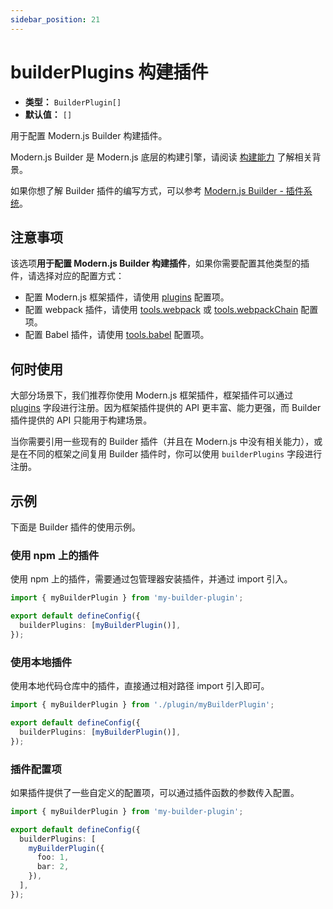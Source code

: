 ```yaml
---
sidebar_position: 21
---
```


# builderPlugins 构建插件

- **类型：** `BuilderPlugin[]`
- **默认值：** `[]`

用于配置 Modern.js Builder 构建插件。

Modern.js Builder 是 Modern.js 底层的构建引擎，请阅读 [构建能力](/guides/concept/builder) 了解相关背景。

如果你想了解 Builder 插件的编写方式，可以参考 [Modern.js Builder - 插件系统](https://modernjs.dev/builder/plugins/introduction.html)。

## 注意事项

该选项**用于配置 Modern.js Builder 构建插件**，如果你需要配置其他类型的插件，请选择对应的配置方式：

- 配置 Modern.js 框架插件，请使用 [plugins](/configure/app/plugins) 配置项。
- 配置 webpack 插件，请使用 [tools.webpack](/configure/app/tools/webpack) 或 [tools.webpackChain](/configure/app/tools/webpack-chain) 配置项。
- 配置 Babel 插件，请使用 [tools.babel](/configure/app/tools/babel) 配置项。

## 何时使用

大部分场景下，我们推荐你使用 Modern.js 框架插件，框架插件可以通过 [plugins](/configure/app/plugins) 字段进行注册。因为框架插件提供的 API 更丰富、能力更强，而 Builder 插件提供的 API 只能用于构建场景。

当你需要引用一些现有的 Builder 插件（并且在 Modern.js 中没有相关能力），或是在不同的框架之间复用 Builder 插件时，你可以使用 `builderPlugins` 字段进行注册。

## 示例

下面是 Builder 插件的使用示例。

### 使用 npm 上的插件

使用 npm 上的插件，需要通过包管理器安装插件，并通过 import 引入。

```ts title="modern.config.ts"
import { myBuilderPlugin } from 'my-builder-plugin';

export default defineConfig({
  builderPlugins: [myBuilderPlugin()],
});
```

### 使用本地插件

使用本地代码仓库中的插件，直接通过相对路径 import 引入即可。

```ts title="modern.config.ts"
import { myBuilderPlugin } from './plugin/myBuilderPlugin';

export default defineConfig({
  builderPlugins: [myBuilderPlugin()],
});
```

### 插件配置项

如果插件提供了一些自定义的配置项，可以通过插件函数的参数传入配置。

```ts title="modern.config.ts"
import { myBuilderPlugin } from 'my-builder-plugin';

export default defineConfig({
  builderPlugins: [
    myBuilderPlugin({
      foo: 1,
      bar: 2,
    }),
  ],
});
```
